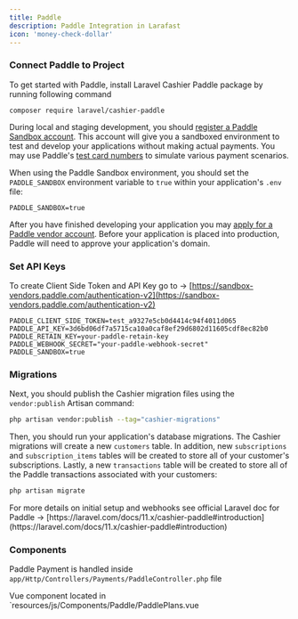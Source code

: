 ```yaml
---
title: Paddle
description: Paddle Integration in Larafast
icon: 'money-check-dollar'
---
```


### Connect Paddle to Project

To get started with Paddle, install Laravel Cashier Paddle package by running following command

```
composer require laravel/cashier-paddle
```

During local and staging development, you should [register a Paddle Sandbox account](https://sandbox-login.paddle.com/signup). This account will give you a sandboxed environment to test and develop your applications without making actual payments. You may use Paddle's [test card numbers](https://developer.paddle.com/concepts/payment-methods/credit-debit-card) to simulate various payment scenarios.

When using the Paddle Sandbox environment, you should set the `PADDLE_SANDBOX` environment variable to `true` within your application's `.env` file:

```dotenv .env
PADDLE_SANDBOX=true
```

After you have finished developing your application you may [apply for a Paddle vendor account](https://paddle.com/). Before your application is placed into production, Paddle will need to approve your application's domain.


### Set API Keys

To create Client Side Token and API Key go to -> [https://sandbox-vendors.paddle.com/authentication-v2](https://sandbox-vendors.paddle.com/authentication-v2)

```dotenv .env
PADDLE_CLIENT_SIDE_TOKEN=test_a9327e5cb0d4414c94f4011d065
PADDLE_API_KEY=3d6bd06df7a5715ca10a0caf8ef29d6802d11605cdf8ec82b0
PADDLE_RETAIN_KEY=your-paddle-retain-key
PADDLE_WEBHOOK_SECRET="your-paddle-webhook-secret"
PADDLE_SANDBOX=true
```

### Migrations

Next, you should publish the Cashier migration files using the `vendor:publish` Artisan command:

```bash
php artisan vendor:publish --tag="cashier-migrations"
```

Then, you should run your application's database migrations. The Cashier migrations will create a new `customers` table. In addition, new `subscriptions` and `subscription_items` tables will be created to store all of your customer's subscriptions. Lastly, a new `transactions` table will be created to store all of the Paddle transactions associated with your customers:

```bash
php artisan migrate
```

<Tip>
For more details on initial setup and webhooks see official Laravel doc for Paddle -> [https://laravel.com/docs/11.x/cashier-paddle#introduction](https://laravel.com/docs/11.x/cashier-paddle#introduction)
</Tip>

### Components

Paddle Payment is handled inside `app/Http/Controllers/Payments/PaddleController.php` file

Vue component located in `resources/js/Components/Paddle/PaddlePlans.vue



